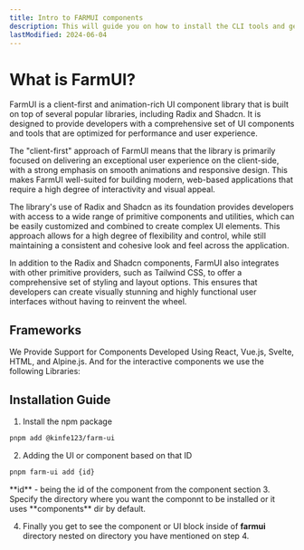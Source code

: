 ```yaml
---
title: Intro to FARMUI components
description: This will guide you on how to install the CLI tools and get started using FARMUI.
lastModified: 2024-06-04
---
```


# What is FarmUI?


FarmUI is a client-first and animation-rich UI component library that is built on top of several popular libraries, including Radix and Shadcn. It is designed to provide developers with a comprehensive set of UI components and tools that are optimized for performance and user experience.

The "client-first" approach of FarmUI means that the library is primarily focused on delivering an exceptional user experience on the client-side, with a strong emphasis on smooth animations and responsive design. This makes FarmUI well-suited for building modern, web-based applications that require a high degree of interactivity and visual appeal.

The library's use of Radix and Shadcn as its foundation provides developers with access to a wide range of primitive components and utilities, which can be easily customized and combined to create complex UI elements. This approach allows for a high degree of flexibility and control, while still maintaining a consistent and cohesive look and feel across the application.

In addition to the Radix and Shadcn components, FarmUI also integrates with other primitive providers, such as Tailwind CSS, to offer a comprehensive set of styling and layout options. This ensures that developers can create visually stunning and highly functional user interfaces without having to reinvent the wheel.


## Frameworks

We Provide Support for Components Developed Using React, Vue.js, Svelte, HTML, and Alpine.js.
And for the interactive components we use the following Libraries:


## Installation Guide

1. Install the npm package
```bash
pnpm add @kinfe123/farm-ui
```

2. Adding the UI or component based on that ID
```bash
pnpm farm-ui add {id}
```
<Callout>
**id** - being the id of the component from the component section
</Callout>
3. Specify the directory where you want the componnt to be installed or it uses **components** dir by default. 

4. Finally you get to see the component or UI block inside of **farmui** directory nested on directory you have mentioned on step 4.



